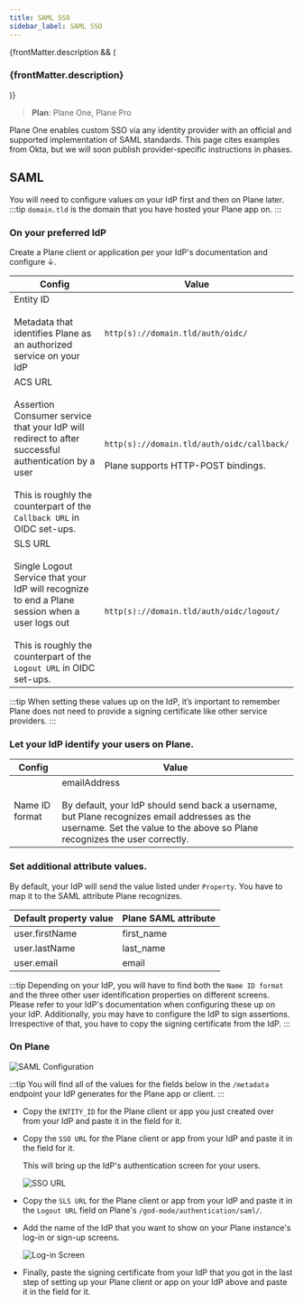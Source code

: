 ```yaml
---
title: SAML SSO
sidebar_label: SAML SSO
---
```


{frontMatter.description && (

<h3 className="description">{frontMatter.description}</h3>
)}

> **Plan**: Plane One, Plane Pro

Plane One enables custom SSO via any identity provider with an official and supported implementation of SAML standards. This page cites examples from Okta, but we will soon publish provider-specific instructions in phases.

## SAML

You will need to configure values on your IdP first and then on Plane later.
:::tip
  `domain.tld` is the domain that you have hosted your Plane app on.
:::

### On your preferred IdP

Create a Plane client or application per your IdP's documentation and configure ↓.

| **Config**                                                                                                                                                                                              | **Value**                                                                                          |
|---------------------------------------------------------------------------------------------------------------------------------------------------------------------------------------------------------|----------------------------------------------------------------------------------------------------|
| Entity ID  <br/><br/> Metadata that identifies Plane as an authorized service on your IdP                                                                                                                    | `http(s)://domain.tld/auth/oidc/`                                                                  |
| ACS URL <br/><br/>Assertion Consumer service that your IdP will redirect to after successful authentication by a user <br/><br/>This is roughly the counterpart of the `Callback URL` in OIDC set-ups.       | `http(s)://domain.tld/auth/oidc/callback/` <br/><br/> Plane supports HTTP-POST bindings.           |
| SLS URL <br/><br/>Single Logout Service that your IdP will recognize to end a Plane session when a user logs out <br/><br/>This is roughly the counterpart of the `Logout URL` in OIDC set-ups.                | `http(s)://domain.tld/auth/oidc/logout/`                                                           |

:::tip
When setting these values up on the IdP, it’s important to remember Plane does not need to provide a signing certificate like other service providers.
:::

### Let your IdP identify your users on Plane.

| **Config**                 | **Value**                                              |
|----------------------------|--------------------------------------------------------|
| Name ID format             | emailAddress <br/><br/> By default, your IdP should send back a username, but Plane recognizes email addresses as the username. Set the value to the above so Plane recognizes the user correctly.
### Set additional attribute values.

By default, your IdP will send the value listed under `Property`. You have to map it to the SAML attribute Plane recognizes.

| **Default property value** | **Plane SAML attribute**                   |
|----------------------------|--------------------------------------------|
| user.firstName             | first_name                                 |
| user.lastName              | last_name                                  |
| user.email                 | email                                      |

:::tip
  Depending on your IdP, you will have to find both the `Name ID format` and the three other user identification properties on different screens. Please refer to your IdP's documentation when configuring these up on your IdP. Additionally, you may have to configure the IdP to sign assertions. Irrespective of that, you have to copy the signing certificate from the IdP.
:::

### On Plane

![SAML Configuration](/images/custom-sso/saml-config.png#center)

:::tip
  You will find all of the values for the fields below in the `/metadata` endpoint your IdP generates for the Plane app or client.
:::

- Copy the `ENTITY_ID` for the Plane client or app you just created over from your IdP and paste it in the field for it.

- Copy the `SSO URL` for the Plane client or app from your IdP and paste it in the field for it.

  This will bring up the IdP's authentication screen for your users.

  ![SSO URL](/images/custom-sso/okta-signin.webp#center)

- Copy the `SLS URL` for the Plane client or app from your IdP and paste it in the `Logout URL` field on Plane's `/god-mode/authentication/saml/`.

- Add the name of the IdP that you want to show on your Plane instance's log-in or sign-up screens.

  ![Log-in Screen](/images/custom-sso/instance-login.png#center)

- Finally, paste the signing certificate from your IdP that you got in the last step of setting up your Plane client or app on your IdP above and paste it in the field for it.